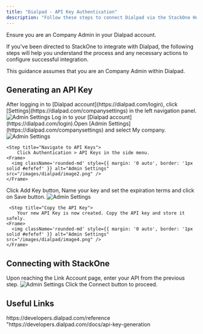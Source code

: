 ```yaml
---
title: "Dialpad - API Key Authentication"
description: "Follow these steps to connect Dialpad via the StackOne Hub successfully."
---
```



<Warning>
  Ensure you are an Company Admin in your Dialpad account.
</Warning>

If you've been directed to StackOne to integrate with Dialpad, the following steps will help you understand the process and any necessary actions to configure successful integration.

This guidance assumes that you are an Company Admin within Dialpad.

## Generating an API Key

<Steps>
  <Step title="Login in to Dialpad">
    After logging in to [Dialpad account](https://dialpad.com/login), click [Settings](https://dialpad.com/companysettings) in the left navigation panel.
    <Frame>
      <img className='rounded-md' style={{ margin: '0 auto', border: '1px solid #efefef' }} alt="Admin Settings" src="/images/dialpad/image.png" />
    </Frame>
  </Step>
  
  <Step title="Select My company">
    Log in to your [Dialpad account](https://dialpad.com/login).Open [Admin Settings](https://dialpad.com/companysettings) and select My company.
    <Frame>
      <img className='rounded-md' style={{ margin: '0 auto', border: '1px solid #efefef' }} alt="Admin Settings" src="/images/dialpad/image1.png" />
    </Frame>
  </Step>

    <Step title="Navigate to API Keys">
        Click Authentication > API Keys in the side menu.
    <Frame>
      <img className='rounded-md' style={{ margin: '0 auto', border: '1px solid #efefef' }} alt="Admin Settings" src="/images/dialpad/image2.png" />
    </Frame>
  </Step>

   <Step title="Add API Key">
        Click Add Key button, Name your key and set the expiration terms and click on Save button.
    <Frame>
      <img className='rounded-md' style={{ margin: '0 auto', border: '1px solid #efefef' }} alt="Admin Settings" src="/images/dialpad/image3.png" />
    </Frame>
  </Step>

     <Step title="Copy the API Key">
        Your new API Key is now created. Copy the API key and store it safely.
    <Frame>
      <img className='rounded-md' style={{ margin: '0 auto', border: '1px solid #efefef' }} alt="Admin Settings" src="/images/dialpad/image4.png" />
    </Frame>
  </Step>

  </Steps>

## Connecting with StackOne

<Steps> 
  <Step title="Enter API Key">
    Upon reaching the Link Account page, enter your API from the previous step.
    <Frame>
      <img className='rounded-md' style={{ margin: '0 auto', border: '1px solid #efefef' }} alt="Admin Settings" src="/images/dialpad/image5.png" />
    </Frame>
  </Step>

  <Step title="Connect">
    Click the Connect button to proceed.
  </Step>
</Steps>
 
<IntegrationFooter />

## Useful Links
<Card title="API Reference" icon="link" href="https://developers.dialpad.com/reference/download-api-collection">
    https://developers.dialpad.com/reference
</Card>
<Card title="Manual API Key Generation" icon="link" href="https://developers.dialpad.com/docs/api-key-generation">
    "https://developers.dialpad.com/docs/api-key-generation
</Card>